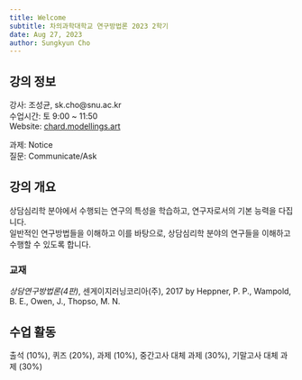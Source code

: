 ```yaml
---
title: Welcome
subtitle: 차의과학대학교 연구방법론 2023 2학기
date: Aug 27, 2023
author: Sungkyun Cho
---
```

## 강의 정보

강사: 조성균, sk.cho@snu.ac.kr  
수업시간: 토 9:00 ~ 11:50  
Website: [chard.modellings.art](https://chard.modellings.art)

과제: Notice  
질문: Communicate/Ask

## 강의 개요

상담심리학 분야에서 수행되는 연구의 특성을 학습하고, 연구자로서의 기본 능력을 다집니다.  
일반적인 연구방법들을 이해하고 이를 바탕으로, 상담심리학 분야의 연구들을 이해하고 수행할 수 있도록 합니다.

### 교재

*상담연구방법론(4판)*, 센게이지러닝코리아(주), 2017 by Heppner, P. P., Wampold, B. E., Owen, J., Thopso, M. N.

## 수업 활동
출석 (10%), 퀴즈 (20%), 과제 (10%), 중간고사 대체 과제 (30%), 기말고사 대체 과제 (30%)